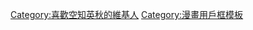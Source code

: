 {{Userbox-r
  |border-c = #000000
  |border-s = 1
  |id-c     = #FFCC00
  |id-s     = 10
  |id-fc    = #FFFF00
  |info-c   = #ffff00
  |info-s   = 8
  |info-fc  = #000000
  |id       = {{lang|ja|空知<BR>英秋}}
  |info     = 這個用戶喜歡'''[[空知英秋]]'''。
}}
<includeonly>[[Category:喜歡空知英秋的維基人]]</includeonly>
<noinclude>[[Category:漫畫用戶框模板]]</noinclude>